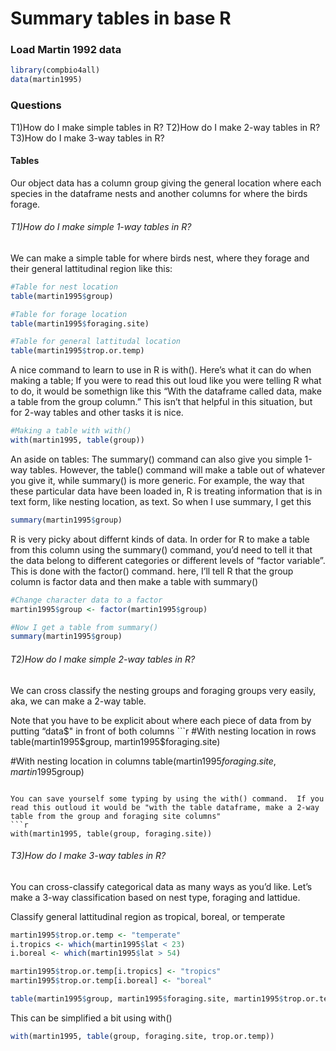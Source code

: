 # Summary tables in base R

### Load Martin 1992 data

```r
library(compbio4all)
data(martin1995)
```


### Questions
T1)How do I make simple tables in R?
T2)How do I make 2-way tables in R?
T3)How do I make 3-way tables in R?


#### Tables
Our object data has a column group giving the general location where each species in the dataframe nests and another columns for where the birds forage.

###### T1)How do I make simple 1-way tables in R?

We can make a simple table for where birds nest, where they forage and their general lattitudinal region like this:
```r
#Table for nest location
table(martin1995$group)

#Table for forage location
table(martin1995$foraging.site)

#Table for general lattitudal location
table(martin1995$trop.or.temp)
```



A nice command to learn to use in R is with().  Here's what it can do when making a table;  If you were to read this out loud like you were telling R what to do, it would be somethign like this "With the dataframe called data, make a table from the group column."  This isn't that helpful in this situation, but for 2-way tables and other tasks it is nice.
```r
#Making a table with with()
with(martin1995, table(group))
```


An aside on tables:
The summary() command can also give you simple 1-way tables.  However, the table() command will make a table out of whatever you give it, while summary() is more generic.  For example, the way that these particular data have been loaded in, R is treating information that is in text form, like nesting location, as text.  So  when I use summary, I get this
```r
summary(martin1995$group)
```

R is very picky about differnt kinds of data.  In order for R to make a table from this column using the summary() command, you'd need to tell it that the data belong to different categories or different levels of "factor variable".  This is done with the factor() command.  here, I'll tell R that the group column is factor data and then make a table with summary()
```r
#Change character data to a factor
martin1995$group <- factor(martin1995$group)

#Now I get a table from summary()
summary(martin1995$group)
```






###### T2)How do I make simple 2-way tables in R?
We can cross classify the nesting groups and foraging groups very easily, aka, we can make a 2-way table.

Note that you have to be explicit about where each piece of data from by putting "data$" in front of both columns
```r
#With nesting location in rows
table(martin1995$group, martin1995$foraging.site)

#With nesting location in columns 
table(martin1995$foraging.site, martin1995$group)
```

You can save yourself some typing by using the with() command.  If you read this outloud it would be "with the table dataframe, make a 2-way table from the group and foraging site columns"
```r
with(martin1995, table(group, foraging.site))
```

###### T3)How do I make 3-way tables in R?

You can cross-classify categorical data as many ways as you'd like.  Let's make a 3-way classification based on nest type, foraging and lattidue.


Classify general lattitudinal region as tropical, boreal, or temperate
```r
martin1995$trop.or.temp <- "temperate"
i.tropics <- which(martin1995$lat < 23)
i.boreal <- which(martin1995$lat > 54)

martin1995$trop.or.temp[i.tropics] <- "tropics"
martin1995$trop.or.temp[i.boreal] <- "boreal"
```


```r
table(martin1995$group, martin1995$foraging.site, martin1995$trop.or.temp)
```

This can be simplified a bit using with()
```r
with(martin1995, table(group, foraging.site, trop.or.temp))
```

